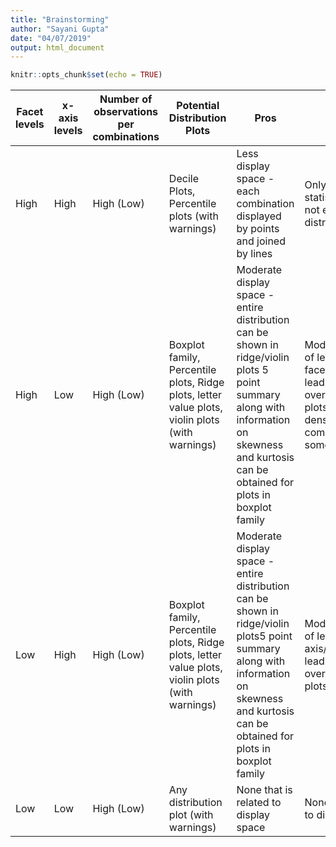 ```yaml
---
title: "Brainstorming"
author: "Sayani Gupta"
date: "04/07/2019"
output: html_document
---
```


```r
knitr::opts_chunk$set(echo = TRUE)
```



| Facet levels 	| x-axis levels 	| Number of observations per combinations 	| Potential Distribution Plots                                                                    	| Pros                                                                                                                                                                                        	| Cons                                                                              	|
|--------------	|---------------	|-----------------------------------------	|-------------------------------------------------------------------------------------------------	|---------------------------------------------------------------------------------------------------------------------------------------------------------------------------------------------	|-----------------------------------------------------------------------------------	|
| High         	| High          	| High (Low)                              	| Decile Plots, Percentile plots (with warnings)                                                  	| Less display space -  each combination displayed by points and joined by lines                                                                                                              	| Only summary statistics shown/ not entire distribution                            	|
| High         	| Low           	| High (Low)                              	| Boxplot family, Percentile plots, Ridge plots, letter value plots, violin plots (with warnings) 	| Moderate display space - entire distribution can be shown in ridge/violin plots 5 point summary along with information on skewness and kurtosis can be obtained for plots in boxplot family 	| Moderate number of levels in facets/x-axis might lead to overlapping/clumsy plots. Also densities are computed basis some assumption 	|
| Low          	| High          	| High (Low)                              	| Boxplot family, Percentile plots, Ridge plots, letter value plots, violin plots (with warnings) 	| Moderate display space - entire distribution can be shown in ridge/violin plots5 point summary along with information on skewness and kurtosis can be obtained for plots in boxplot family  	| Moderate number of levels in x-axis/facet might lead to overlapping/clumsy plots  	|
| Low          	| Low           	| High (Low)                              	| Any distribution plot (with warnings)                                                           	| None that is related to display space                                                                                                                                                       	| None that is related to display space                                             	|
